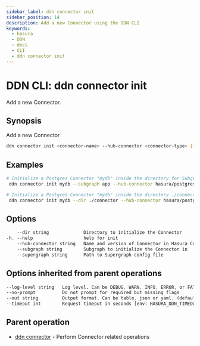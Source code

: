 ```yaml
---
sidebar_label: ddn connector init
sidebar_position: 14
description: Add a new Connector using the DDN CLI
keywords:
  - hasura
  - DDN
  - docs
  - CLI
  - ddn connector init
---
```


# DDN CLI: ddn connector init

Add a new Connector.

## Synopsis

Add a new Connector

```bash
ddn connector init <connector-name> --hub-connector <connector-type> [flags]
```

## Examples

```bash
# Initialize a Postgres Connector "mydb" inside the directory for Subgraph "app"
 ddn connector init mydb --subgraph app --hub-connector hasura/postgres

# Initialize a Postgres Connector "mydb" inside the directory ./connector
 ddn connector init mydb --dir ./connector --hub-connector hasura/postgres
```

## Options

```sass
    --dir string             Directory to initialize the Connector
-h, --help                   help for init
    --hub-connector string   Name and version of Connector in Hasura Connector Hub. ref: https://hasura.io/connectors (required)
    --subgraph string        Subgraph to initialize the Connector in
    --supergraph string      Path to Supergraph config file
```

## Options inherited from parent operations

```sass
--log-level string   Log level. Can be DEBUG, WARN, INFO, ERROR, or FATAL. (default "INFO")
--no-prompt          Do not prompt for required but missing flags
--out string         Output format. Can be table, json or yaml. (default "table")
--timeout int        Request timeout in seconds [env: HASURA_DDN_TIMEOUT] (default 100)
```

## Parent operation

- [ddn connector](/cli/commands/ddn_connector) - Perform Connector related operations
